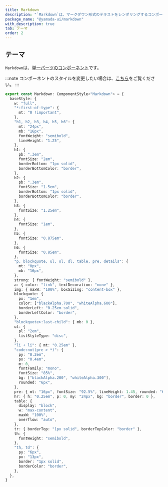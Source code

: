 ```yaml
---
title: Markdown
description: "`Markdown`は、マークダウン形式のテキストをレンダリングするコンポーネントです。"
package_name: "@yamada-ui/markdown"
with_description: true
tab: テーマ
order: 2
---
```


## テーマ

`Markdown`は、[単一パーツのコンポーネント](/styled-system/theming/component-styles#単一パーツのコンポーネント)です。

:::note
コンポーネントのスタイルを変更したい場合は、[こちら](/styled-system/theming/customize-theme#コンポーネントのスタイルを変更する)をご覧ください。
:::

```ts
export const Markdown: ComponentStyle<"Markdown"> = {
  baseStyle: {
    w: "full",
    "*:first-of-type": {
      mt: "0 !important",
    },
    "h1, h2, h3, h4, h5, h6": {
      mt: "24px",
      mb: "16px",
      fontWeight: "semibold",
      lineHeight: "1.25",
    },
    h1: {
      pb: ".3em",
      fontSize: "2em",
      borderBottom: "1px solid",
      borderBottomColor: "border",
    },
    h2: {
      pb: ".3em",
      fontSize: "1.5em",
      borderBottom: "1px solid",
      borderBottomColor: "border",
    },
    h3: {
      fontSize: "1.25em",
    },
    h4: {
      fontSize: "1em",
    },
    h5: {
      fontSize: "0.875em",
    },
    h6: {
      fontSize: "0.85em",
    },
    "p, blockquote, ul, ol, dl, table, pre, details": {
      mt: "0px",
      mb: "16px",
    },
    strong: { fontWeight: "semibold" },
    a: { color: "link", textDecoration: "none" },
    img: { maxW: "100%", boxSizing: "content-box" },
    blockquote: {
      px: "1em",
      color: ["blackAlpha.700", "whiteAlpha.600"],
      borderLeft: "0.25em solid",
      borderLeftColor: "border",
    },
    "blockquote>:last-child": { mb: 0 },
    ul: {
      pl: "2em",
      listStyleType: "disc",
    },
    "li + li": { mt: "0.25em" },
    "code:not(pre > *)": {
      py: "0.2em",
      px: "0.4em",
      m: 0,
      fontFamily: "mono",
      fontSize: "85%",
      bg: ["blackAlpha.200", "whiteAlpha.300"],
      rounded: "6px",
    },
    pre: { mt: "16px", fontSize: "92.5%", lineHeight: 1.45, rounded: "6px" },
    hr: { h: "0.25em", p: 0, my: "24px", bg: "border", border: 0 },
    table: {
      display: "block",
      w: "max-content",
      maxW: "100%",
      overflow: "auto",
    },
    tr: { borderTop: "1px solid", borderTopColor: "border" },
    th: {
      fontWeight: "semibold",
    },
    "th, td": {
      py: "6px",
      px: "13px",
      border: "1px solid",
      borderColor: "border",
    },
  },
}
```
